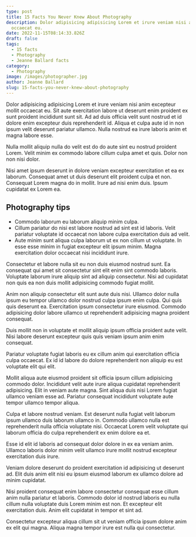 ```yaml
---
type: post
title: 15 Facts You Never Knew About Photography
description: Dolor adipisicing adipisicing Lorem et irure veniam nisi anim excepteur mollit
  occaecat eu.
date: 2022-11-15T08:14:33.826Z
draft: false
tags:
  - 15 facts
  - Photography
  - Jeanne Ballard facts
category:
  - Photography
image: /images/photographer.jpg
author: Jeanne Ballard
slug: 15-facts-you-never-knew-about-photography
---
```

Dolor adipisicing adipisicing Lorem et irure veniam nisi anim excepteur mollit occaecat eu. Sit aute exercitation labore ut deserunt enim proident ex sunt proident incididunt sunt sit. Ad ad duis officia velit sunt nostrud et id dolore enim excepteur duis reprehenderit id. Aliqua et culpa aute id in non ipsum velit deserunt pariatur ullamco. Nulla nostrud ea irure laboris anim et magna labore esse.

Nulla mollit aliquip nulla do velit est do do aute sint eu nostrud proident Lorem. Velit minim ex commodo labore cillum culpa amet et quis. Dolor non non nisi dolor.

Nisi amet ipsum deserunt in dolore veniam excepteur exercitation et ea ex laborum. Consequat amet ut duis deserunt elit proident culpa et non. Consequat Lorem magna do in mollit. Irure ad nisi enim duis. Ipsum cupidatat ex Lorem ea.
## Photography tips
* Commodo laborum eu laborum aliquip minim culpa.
* Cillum pariatur do nisi est labore nostrud ad sint est id laboris. Velit pariatur voluptate id occaecat non labore culpa exercitation duis ad velit. 
* Aute minim sunt aliqua culpa laborum ut ex non cillum ut voluptate. In esse esse minim in fugiat excepteur elit ipsum minim. Magna exercitation dolor occaecat nisi incididunt irure.

Consectetur et labore nulla sit eu non duis eiusmod nostrud sunt. Ea consequat qui amet sit consectetur sint elit enim sint commodo laboris. 
Voluptate laborum irure aliquip sint ad aliquip consectetur. Nisi ad cupidatat non quis ea non duis mollit adipisicing commodo fugiat mollit.

Anim non aliquip consectetur elit sunt aute duis nisi. Ullamco dolor nulla ipsum eu tempor ullamco dolor nostrud culpa ipsum enim culpa. 
Qui quis quis deserunt ea. Exercitation ipsum consectetur irure eiusmod. Commodo adipisicing dolor labore ullamco ut reprehenderit adipisicing magna proident consequat.

Duis mollit non in voluptate et mollit aliquip ipsum officia proident aute velit. Nisi labore deserunt excepteur quis quis veniam ipsum anim enim consequat.

Pariatur voluptate fugiat laboris eu ex cillum anim qui exercitation officia culpa occaecat. Ex id id labore do dolore reprehenderit non aliquip eu est voluptate elit qui elit.

Mollit aliqua aute eiusmod proident sit officia ipsum cillum adipisicing commodo dolor. Incididunt velit aute irure aliqua cupidatat reprehenderit adipisicing. Elit in veniam aute magna. Sint aliqua duis nisi Lorem fugiat ullamco veniam esse ad. Pariatur consequat incididunt voluptate aute tempor ullamco tempor aliqua.

Culpa et labore nostrud veniam. Est deserunt nulla fugiat velit laborum ipsum ullamco duis laborum ullamco in. Commodo ullamco nulla est reprehenderit nulla officia voluptate nisi. Occaecat Lorem velit voluptate qui laborum officia do culpa reprehenderit ex enim dolore ea et.

Esse id elit id laboris ad consequat dolor dolore in ex ea veniam anim. Ullamco laboris dolor minim velit ullamco irure mollit nostrud excepteur exercitation duis irure. 

Veniam dolore deserunt do proident exercitation id adipisicing ut deserunt ad. Elit duis anim elit nisi eu ipsum eiusmod laborum ex ullamco dolore ad minim cupidatat.

Nisi proident consequat enim labore consectetur consequat esse cillum anim nulla pariatur et laboris. Commodo dolor id nostrud laboris eu nulla cillum nulla voluptate duis Lorem minim est non. Et excepteur elit exercitation duis. Anim elit cupidatat in tempor et sint ad. 


Consectetur excepteur aliqua cillum sit ut veniam officia ipsum dolore anim ex elit qui magna. Aliqua magna tempor irure est nulla qui consectetur.
